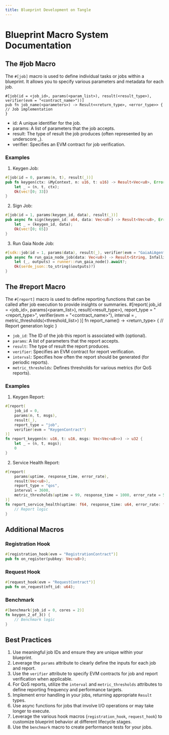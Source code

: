 ```yaml
---
title: Blueprint Development on Tangle
---
```


# Blueprint Macro System Documentation

## The #job Macro

The `#[job]` macro is used to define individual tasks or jobs within a blueprint. It allows you to specify various parameters and metadata for each job.
```
#[job(id = <job_id>, params(<param_list>), result(<result_type>), verifier(evm = "<contract_name>"))]
pub fn job_name(<parameters>) -> Result<<return_type>, <error_type>> {
// Job implementation
}
```
- id: A unique identifier for the job.
- params: A list of parameters that the job accepts.
- result: The type of result the job produces (often represented by an underscore \_).
- verifier: Specifies an EVM contract for job verification.

### Examples

1. Keygen Job:

```rust
#[job(id = 0, params(n, t), result(_))]
pub fn keygen(ctx: &MyContext, n: u16, t: u16) -> Result<Vec<u8>, Error> {
    let _ = (n, t, ctx);
    Ok(vec![0; 33])
}
```

2. Sign Job:

```rust
#[job(id = 1, params(keygen_id, data), result(_))]
pub async fn sign(keygen_id: u64, data: Vec<u8>) -> Result<Vec<u8>, Error> {
    let _ = (keygen_id, data);
    Ok(vec![0; 65])
}
```

3. Run Gaia Node Job:

```rust
#[sdk::job(id = 1, params(data), result(_), verifier(evm = "GaiaAiAgentBlueprint"))]
pub async fn run_gaia_node_job(data: Vec<u8>) -> Result<String, Infallible> {
    let (_, outputs) = runner::run_gaia_node().await?;
    Ok(serde_json::to_string(&outputs)?)
}
```

## The #report Macro

The `#[report]` macro is used to define reporting functions that can be called after job execution to provide insights or summaries. #[report(
job_id = <job_id>,
params(<param_list>),
result(<result_type>),
report_type = "<report_type>",
verifier(evm = "<contract_name>"),
interval = <interval>,
metric_thresholds(<threshold_list>)
)]
fn report_name(<parameters>) -> <return_type> {
// Report generation logic
}

- `job_id`: The ID of the job this report is associated with (optional).
- `params`: A list of parameters that the report accepts.
- `result`: The type of result the report produces.
- `verifier`: Specifies an EVM contract for report verification.
- `interval`: Specifies how often the report should be generated (for periodic reports).
- `metric_thresholds`: Defines thresholds for various metrics (for QoS reports).

### Examples

1. Keygen Report:

```rust
#[report(
    job_id = 0,
    params(n, t, msgs),
    result(_),
    report_type = "job",
    verifier(evm = "KeygenContract")
)]
fn report_keygen(n: u16, t: u16, msgs: Vec<Vec<u8>>) -> u32 {
    let _ = (n, t, msgs);
    0
}
```

2. Service Health Report:

```rust
#[report(
    params(uptime, response_time, error_rate),
    result(Vec<u8>),
    report_type = "qos",
    interval = 3600,
    metric_thresholds(uptime = 99, response_time = 1000, error_rate = 5)
)]
fn report_service_health(uptime: f64, response_time: u64, error_rate: f64) -> Vec<u8> {
    // Report logic
}
```

## Additional Macros

### Registration Hook

```rust
#[registration_hook(evm = "RegistrationContract")]
pub fn on_register(pubkey: Vec<u8>);
```

### Request Hook

```rust
#[request_hook(evm = "RequestContract")]
pub fn on_request(nft_id: u64);
```

### Benchmark

```rust
#[benchmark(job_id = 0, cores = 2)]
fn keygen_2_of_3() {
    // Benchmark logic
}
```

## Best Practices

1. Use meaningful job IDs and ensure they are unique within your blueprint.
2. Leverage the `params` attribute to clearly define the inputs for each job and report.
3. Use the `verifier` attribute to specify EVM contracts for job and report verification when applicable.
4. For QoS reports, utilize the `interval` and `metric_thresholds` attributes to define reporting frequency and performance targets.
5. Implement error handling in your jobs, returning appropriate `Result` types.
6. Use async functions for jobs that involve I/O operations or may take longer to execute.
7. Leverage the various hook macros (`registration_hook`, `request_hook`) to customize blueprint behavior at different lifecycle stages.
8. Use the `benchmark` macro to create performance tests for your jobs.
